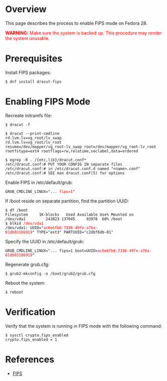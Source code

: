 = Overview =

This page describes the process to enable FIPS mode on Fedora 28.

<font color="red">'''WARNING:''' Make sure the system is backed up. This procedure may render the system unusable.</font>

= Prerequisites =

Install FIPS packages:

<pre>
$ dnf install dracut-fips
</pre>

= Enabling FIPS Mode =

Recreate initramfs file:

<pre>
$ dracut -f
</pre>

<pre>
$ dracut --print-cmdline
rd.lvm.lv=vg_root/lv_swap 
rd.lvm.lv=vg_root/lv_root 
resume=/dev/mapper/vg_root-lv_swap root=/dev/mapper/vg_root-lv_root rootfstype=ext4 rootflags=rw,relatime,seclabel,data=ordered
</pre>

<pre>
$ egrep -R . /{etc,lib}/dracut.conf*
/etc/dracut.conf:# PUT YOUR CONFIG IN separate files
/etc/dracut.conf:# in /etc/dracut.conf.d named "<name>.conf"
/etc/dracut.conf:# SEE man dracut.conf(5) for options
</pre>

Enable FIPS in /etc/default/grub:

 GRUB_CMDLINE_LINUX="... <font color="red">fips=1</font>"

If /boot reside on separate partition, find the partition UUID:

 $ df /boot
 Filesystem     1K-blocks   Used Available Use% Mounted on
 /dev/vda1         243823 137045     93978  60% /boot
 $ blkid <font color="red">/dev/vda1</font>
 /dev/vda1: UUID="<font color="red">ac6e6fb6-7336-49fe-a76a-01db03186919</font>" TYPE="ext3" PARTUUID="c2dbf6db-01"

Specify the UUID in /etc/default/grub:

 GRUB_CMDLINE_LINUX="... fips=1 boot=UUID=<font color="red">ac6e6fb6-7336-49fe-a76a-01db03186919</font>"

Regenerate grub.cfg:

<pre>
$ grub2-mkconfig -o /boot/grub2/grub.cfg
</pre>

Reboot the system:

 $ reboot

= Verification =

Verify that the system is running in FIPS mode with the following command:

<pre>
$ sysctl crypto.fips_enabled
crypto.fips_enabled = 1
</pre>

= References =

* [[FIPS]]